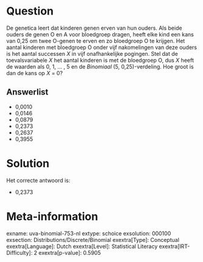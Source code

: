 Question
========

De genetica leert dat kinderen genen erven van hun ouders. Als beide
ouders de genen O en A voor bloedgroep dragen, heeft elke kind een kans
van 0,25 om twee O-genen te erven en zo bloedgroep O te krijgen. Het
aantal kinderen met bloedgroep O onder vijf nakomelingen van deze ouders
is het aantal successen *X* in vijf onafhankelijke pogingen. Stel dat de
toevalsvariabele *X* het aantal kinderen is met de bloedgroep O, dus *X*
heeft de waarden als 0, 1, \... , 5 en de *Binomiaal* (5,
0,25)-verdeling. Hoe groot is dan de kans op *X* = 0?

Answerlist
----------

* 0,0010
* 0,0146
* 0,0879
* 0,2373
* 0,2637
* 0,3955

Solution
========

Het correcte antwoord is: 

* 0,2373

Meta-information
================
exname: uva-binomial-753-nl
extype: schoice
exsolution: 000100
exsection: Distributions/Discrete/Binomial
exextra[Type]: Conceptual
exextra[Language]: Dutch
exextra[Level]: Statistical Literacy
exextra[IRT-Difficulty]: 2
exextra[p-value]: 0.5905
